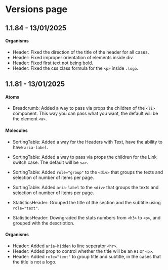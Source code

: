 
<Meta title="Versions/Versions" />

# Versions page

<h2 className="mt-6">1.1.84 - 13/01/2025</h2>

#### Organisms

- Header: Fixed the direction of the title of the header for all cases.
- Header: Fixed improper orientation of elements inside div.
- Header: Fixed first text not being bold.
- Header: Fixed the css class formula for the `<p>` inside `.logo`.





<h2 className="mt-5">1.1.81 - 13/01/2025</h2>

#### Atoms

- Breadcrumb: Added a way to pass via props the children of the `<li>` component. This way you can pass what you want, the default will be the element `<a>`.

#### Molecules

- SortingTable: Added a way for the Headers with Text, have the ability to have `aria-label`.
- SortingTable: Added a way to pass via props the children for the Link switch case. The default will be `<a>`.
- SortingTable: Added `role="group"` to the `<div>` that groups the texts and selection of number of items per page.
- SortingTable: Added `aria-label` to the `<div>` that groups the texts and selection of number of items per page.

- StatisticsHeader: Grouped the title of the section and the subtitle using `role="text"`.
- StatisticsHeader: Downgraded the stats numbers from `<h3>` to `<p>`, and grouped with the description.

#### Organisms

- Header: Added `aria-hidden` to line seperator `<hr>`.
- Header: Added prop to control whether the title will be an `H1` or `<p>`.
- Header: Added `role="text"` to group title and subtitle, in the cases that the title is not a logo.